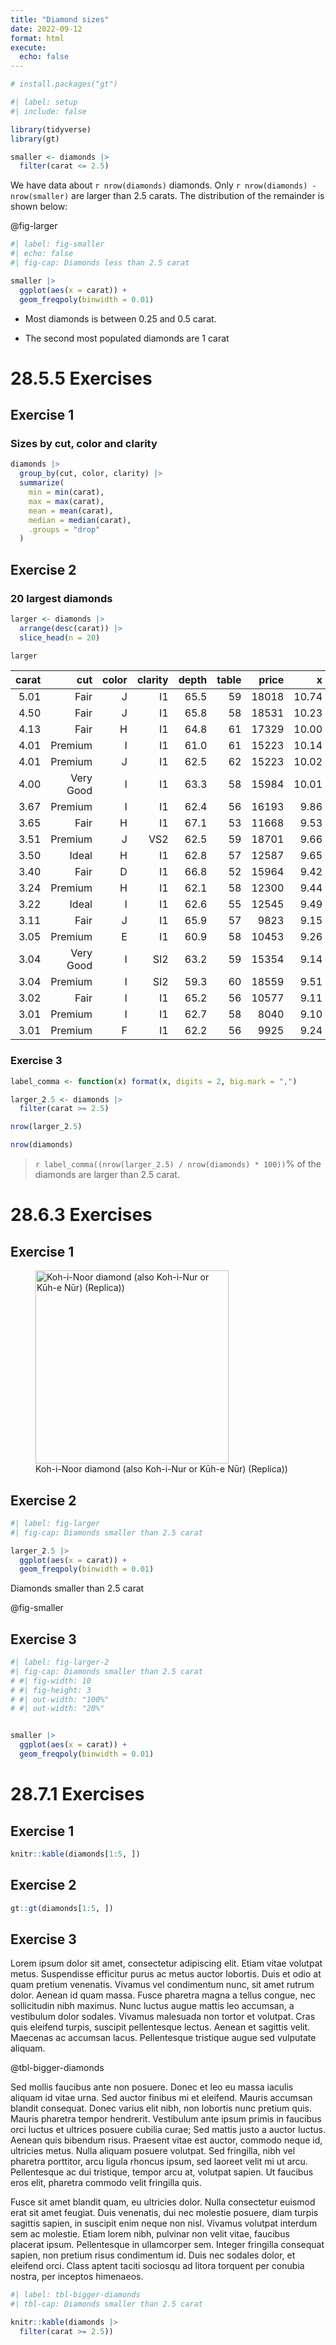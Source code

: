 ```yaml
---
title: "Diamond sizes"
date: 2022-09-12
format: html
execute:
  echo: false
---
```


```r
# install.packages("gt")
```

```r
#| label: setup
#| include: false

library(tidyverse)
library(gt)
```

```r
smaller <- diamonds |> 
  filter(carat <= 2.5)
```

We have data about `r nrow(diamonds)` diamonds. Only `r nrow(diamonds) - nrow(smaller)` are larger than 2.5 carats. The distribution of the remainder is shown below:

@fig-larger

```r
#| label: fig-smaller
#| echo: false
#| fig-cap: Diamonds less than 2.5 carat

smaller |> 
  ggplot(aes(x = carat)) + 
  geom_freqpoly(binwidth = 0.01)
```

-   Most diamonds is between 0.25 and 0.5 carat.

-   The second most populated diamonds are 1 carat

# **28.5.5 Exercises**

## Exercise 1

### Sizes by cut, color and clarity

```r
diamonds |> 
  group_by(cut, color, clarity) |> 
  summarize(
    min = min(carat),
    max = max(carat),
    mean = mean(carat),
    median = median(carat),
    .groups = "drop"
  )
```

## Exercise 2

### 20 largest diamonds

```r
larger <- diamonds |> 
  arrange(desc(carat)) |> 
  slice_head(n = 20)

larger
```

| carat |       cut | color | clarity | depth | table | price |     x |     y |    z |
|------:|----------:|------:|--------:|------:|------:|------:|------:|------:|-----:|
|  5.01 |      Fair |     J |      I1 |  65.5 |    59 | 18018 | 10.74 | 10.54 | 6.98 |
|  4.50 |      Fair |     J |      I1 |  65.8 |    58 | 18531 | 10.23 | 10.16 | 6.72 |
|  4.13 |      Fair |     H |      I1 |  64.8 |    61 | 17329 | 10.00 |  9.85 | 6.43 |
|  4.01 |   Premium |     I |      I1 |  61.0 |    61 | 15223 | 10.14 | 10.10 | 6.17 |
|  4.01 |   Premium |     J |      I1 |  62.5 |    62 | 15223 | 10.02 |  9.94 | 6.24 |
|  4.00 | Very Good |     I |      I1 |  63.3 |    58 | 15984 | 10.01 |  9.94 | 6.31 |
|  3.67 |   Premium |     I |      I1 |  62.4 |    56 | 16193 |  9.86 |  9.81 | 6.13 |
|  3.65 |      Fair |     H |      I1 |  67.1 |    53 | 11668 |  9.53 |  9.48 | 6.38 |
|  3.51 |   Premium |     J |     VS2 |  62.5 |    59 | 18701 |  9.66 |  9.63 | 6.03 |
|  3.50 |     Ideal |     H |      I1 |  62.8 |    57 | 12587 |  9.65 |  9.59 | 6.03 |
|  3.40 |      Fair |     D |      I1 |  66.8 |    52 | 15964 |  9.42 |  9.34 | 6.27 |
|  3.24 |   Premium |     H |      I1 |  62.1 |    58 | 12300 |  9.44 |  9.40 | 5.85 |
|  3.22 |     Ideal |     I |      I1 |  62.6 |    55 | 12545 |  9.49 |  9.42 | 5.92 |
|  3.11 |      Fair |     J |      I1 |  65.9 |    57 |  9823 |  9.15 |  9.02 | 5.98 |
|  3.05 |   Premium |     E |      I1 |  60.9 |    58 | 10453 |  9.26 |  9.25 | 5.66 |
|  3.04 | Very Good |     I |     SI2 |  63.2 |    59 | 15354 |  9.14 |  9.07 | 5.75 |
|  3.04 |   Premium |     I |     SI2 |  59.3 |    60 | 18559 |  9.51 |  9.46 | 5.62 |
|  3.02 |      Fair |     I |      I1 |  65.2 |    56 | 10577 |  9.11 |  9.02 | 5.91 |
|  3.01 |   Premium |     I |      I1 |  62.7 |    58 |  8040 |  9.10 |  8.97 | 5.67 |
|  3.01 |   Premium |     F |      I1 |  62.2 |    56 |  9925 |  9.24 |  9.13 | 5.73 |

### Exercise 3

```r
label_comma <- function(x) format(x, digits = 2, big.mark = ",")
```

```r
larger_2.5 <- diamonds |> 
  filter(carat >= 2.5)

nrow(larger_2.5)
```

```r
nrow(diamonds)
```

> `r label_comma((nrow(larger_2.5) / nrow(diamonds) * 100))`% of the diamonds are larger than 2.5 carat.

# **28.6.3 Exercises**

## Exercise 1

![Koh-i-Noor diamond (also Koh-i-Nur or Kūh-e Nūr) (Replica))](images/clipboard-4271202987.png){width="309"}

## Exercise 2

```r
#| label: fig-larger
#| fig-cap: Diamonds smaller than 2.5 carat

larger_2.5 |> 
  ggplot(aes(x = carat)) + 
  geom_freqpoly(binwidth = 0.01)
```

Diamonds smaller than 2.5 carat

@fig-smaller

## Exercise 3

```r
#| label: fig-larger-2
#| fig-cap: Diamonds smaller than 2.5 carat
# #| fig-width: 10
# #| fig-height: 3
# #| out-width: "100%"
# #| out-width: "20%"


smaller |> 
  ggplot(aes(x = carat)) + 
  geom_freqpoly(binwidth = 0.01)
```

# **28.7.1 Exercises**

## Exercise 1

```r
knitr::kable(diamonds[1:5, ])
```

## Exercise 2

```r
gt::gt(diamonds[1:5, ])
```

## Exercise 3

Lorem ipsum dolor sit amet, consectetur adipiscing elit. Etiam vitae volutpat metus. Suspendisse efficitur purus ac metus auctor lobortis. Duis et odio at quam pretium venenatis. Vivamus vel condimentum nunc, sit amet rutrum dolor. Aenean id quam massa. Fusce pharetra magna a tellus congue, nec sollicitudin nibh maximus. Nunc luctus augue mattis leo accumsan, a vestibulum dolor sodales. Vivamus malesuada non tortor et volutpat. Cras quis eleifend turpis, suscipit pellentesque lectus. Aenean et sagittis velit. Maecenas ac accumsan lacus. Pellentesque tristique augue sed vulputate aliquam.

@tbl-bigger-diamonds

Sed mollis faucibus ante non posuere. Donec et leo eu massa iaculis aliquam id vitae urna. Sed auctor finibus mi et eleifend. Mauris accumsan blandit consequat. Donec varius elit nibh, non lobortis nunc pretium quis. Mauris pharetra tempor hendrerit. Vestibulum ante ipsum primis in faucibus orci luctus et ultrices posuere cubilia curae; Sed mattis justo a auctor luctus. Aenean quis bibendum risus. Praesent vitae est auctor, commodo neque id, ultricies metus. Nulla aliquam posuere volutpat. Sed fringilla, nibh vel pharetra porttitor, arcu ligula rhoncus ipsum, sed laoreet velit mi ut arcu. Pellentesque ac dui tristique, tempor arcu at, volutpat sapien. Ut faucibus eros elit, pharetra commodo velit fringilla quis.

Fusce sit amet blandit quam, eu ultricies dolor. Nulla consectetur euismod erat sit amet feugiat. Duis venenatis, dui nec molestie posuere, diam turpis sagittis sapien, in suscipit enim neque non nisl. Vivamus volutpat interdum sem ac molestie. Etiam lorem nibh, pulvinar non velit vitae, faucibus placerat ipsum. Pellentesque in ullamcorper sem. Integer fringilla consequat sapien, non pretium risus condimentum id. Duis nec sodales dolor, et eleifend orci. Class aptent taciti sociosqu ad litora torquent per conubia nostra, per inceptos himenaeos.

```r
#| label: tbl-bigger-diamonds
#| tbl-cap: Diamonds smaller than 2.5 carat

knitr::kable(diamonds |> 
  filter(carat >= 2.5))
```
